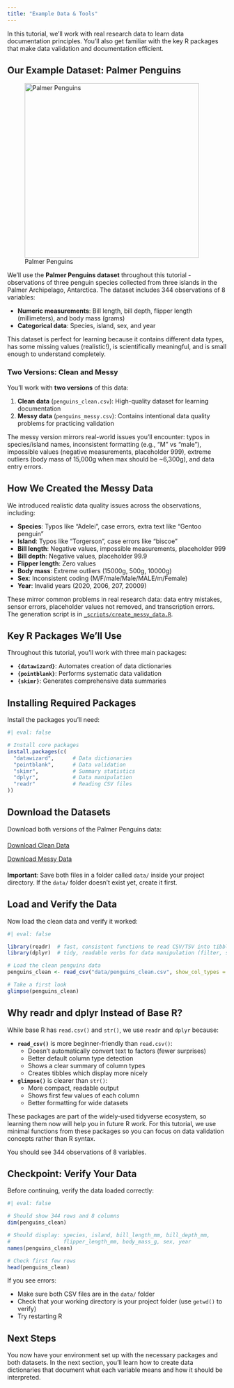 ```yaml
---
title: "Example Data & Tools"
---
```


In this tutorial, we'll work with real research data to learn data documentation principles. You'll also get familiar with the key R packages that make data validation and documentation efficient.

## Our Example Dataset: Palmer Penguins

::: {.column-margin}
![Palmer Penguins](../material/images/palmerpenguins.png){fig-align="center" width="400"}
:::

We'll use the **Palmer Penguins dataset** throughout this tutorial - observations of three penguin species collected from three islands in the Palmer Archipelago, Antarctica. The dataset includes 344 observations of 8 variables:

- **Numeric measurements**: Bill length, bill depth, flipper length (millimeters), and body mass (grams)
- **Categorical data**: Species, island, sex, and year

This dataset is perfect for learning because it contains different data types, has some missing values (realistic!), is scientifically meaningful, and is small enough to understand completely.

### Two Versions: Clean and Messy

You'll work with **two versions** of this data:

1. **Clean data** (`penguins_clean.csv`): High-quality dataset for learning documentation
2. **Messy data** (`penguins_messy.csv`): Contains intentional data quality problems for practicing validation

The messy version mirrors real-world issues you'll encounter: typos in species/island names, inconsistent formatting (e.g., "M" vs "male"), impossible values (negative measurements, placeholder 999), extreme outliers (body mass of 15,000g when max should be ~6,300g), and data entry errors.

::: {.callout-note collapse="true"}
## How We Created the Messy Data

We introduced realistic data quality issues across the observations, including:

- **Species**: Typos like "Adelei", case errors, extra text like "Gentoo penguin"
- **Island**: Typos like "Torgerson", case errors like "biscoe"
- **Bill length**: Negative values, impossible measurements, placeholder 999
- **Bill depth**: Negative values, placeholder 99.9
- **Flipper length**: Zero values
- **Body mass**: Extreme outliers (15000g, 500g, 10000g)
- **Sex**: Inconsistent coding (M/F/male/Male/MALE/m/Female)
- **Year**: Invalid years (2020, 2006, 207, 20009)

These mirror common problems in real research data: data entry mistakes, sensor errors, placeholder values not removed, and transcription errors. The generation script is in [`_scripts/create_messy_data.R`](../_scripts/create_messy_data.R).
:::

## Key R Packages We'll Use

Throughout this tutorial, you'll work with three main packages:

- **`{datawizard}`**: Automates creation of data dictionaries
- **`{pointblank}`**: Performs systematic data validation
- **`{skimr}`**: Generates comprehensive data summaries

## Installing Required Packages

Install the packages you'll need:

```r
#| eval: false

# Install core packages
install.packages(c(
  "datawizard",      # Data dictionaries
  "pointblank",      # Data validation
  "skimr",           # Summary statistics
  "dplyr",           # Data manipulation
  "readr"            # Reading CSV files
))
```

## Download the Datasets

Download both versions of the Palmer Penguins data:

<div style="margin: 20px 0;">
<a href="../data/penguins_clean.csv" download="penguins_clean.csv" class="btn btn-primary" style="margin-right: 10px;">
Download Clean Data
</a>

<a href="../data/penguins_messy.csv" download="penguins_messy.csv" class="btn btn-warning">
Download Messy Data
</a>
</div>

**Important**: Save both files in a folder called `data/` inside your project directory. If the `data/` folder doesn't exist yet, create it first.

## Load and Verify the Data

Now load the clean data and verify it worked:

```r
#| eval: false

library(readr)  # fast, consistent functions to read CSV/TSV into tibbles
library(dplyr)  # tidy, readable verbs for data manipulation (filter, select, mutate, summarize) that we'll use later

# Load the clean penguins data
penguins_clean <- read_csv("data/penguins_clean.csv", show_col_types = FALSE)

# Take a first look
glimpse(penguins_clean)
```

::: {.callout-note collapse="true"}
## Why readr and dplyr Instead of Base R?

While base R has `read.csv()` and `str()`, we use `readr` and `dplyr` because:

- **`read_csv()`** is more beginner-friendly than `read.csv()`:
  - Doesn't automatically convert text to factors (fewer surprises)
  - Better default column type detection
  - Shows a clear summary of column types
  - Creates tibbles which display more nicely

- **`glimpse()`** is clearer than `str()`:
  - More compact, readable output
  - Shows first few values of each column
  - Better formatting for wide datasets

These packages are part of the widely-used tidyverse ecosystem, so learning them now will help you in future R work. For this tutorial, we use minimal functions from these packages so you can focus on data validation concepts rather than R syntax.
:::

You should see 344 observations of 8 variables.

::: {.callout-tip icon="false"}
## Checkpoint: Verify Your Data

Before continuing, verify the data loaded correctly:

```r
#| eval: false

# Should show 344 rows and 8 columns
dim(penguins_clean)

# Should display: species, island, bill_length_mm, bill_depth_mm,
#                 flipper_length_mm, body_mass_g, sex, year
names(penguins_clean)

# Check first few rows
head(penguins_clean)
```

If you see errors:

- Make sure both CSV files are in the `data/` folder
- Check that your working directory is your project folder (use `getwd()` to verify)
- Try restarting R
:::



## Next Steps

You now have your environment set up with the necessary packages and both datasets. In the next section, you'll learn how to create data dictionaries that document what each variable means and how it should be interpreted.